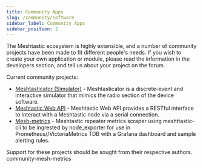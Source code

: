 ```yaml
---
title: Community Apps
slug: /community/software
sidebar_label: Community Apps
sidebar_position: 2
---
```


The Meshtastic ecosystem is highly extensible, and a number of community projects have been made to fit different people's needs. If you wish to create your own application or module, please read the information in the developers section, and tell us about your project on the forum.

Current community projects:

- [Meshtasticator (Simulator)](/docs/community/software/community-meshtasticator) - Meshtasticator is a discrete-event and interactive simulator that mimics the radio section of the device software.
- [Meshtastic Web API](/docs/community/software/meshtastic-web-api) - Meshtastic Web API provides a RESTful interface to interact with a Meshtastic node via a serial connection.
- [Mesh-metrics](/docs/community/software/community-mesh-metrics) - Meshtastic repeater metrics scraper using meshttastic-cli to be ingrested by node_exporter for use in Prometheus//VictoriaMetrics TDB with a Grafana dashboard and sample alerting rules.

Support for these projects should be sought from their respective authors.
community-mesh-metrics
